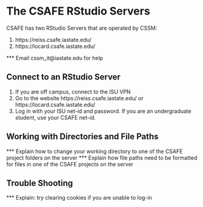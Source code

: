 # The CSAFE RStudio Servers {#rstudio-server}

CSAFE has two RStudio Servers that are operated by CSSM:

1. https://reiss.csafe.iastate.edu/
2. https://locard.csafe.iastate.edu/

*** Email cssm_it@iastate.edu for help

## Connect to an RStudio Server
1. If you are off campus, connect to the ISU VPN
1. Go to the website https://reiss.csafe.iastate.edu/ or https://locard.csafe.iastate.edu/
1. Log in with your ISU net-id and password. If you are an undergraduate student, use your CSAFE net-id.

## Working with Directories and File Paths
*** Explain how to change your working directory to one of the CSAFE project folders on the server
*** Explain how file paths need to be formatted for files in one of the CSAFE projects on the server

## Trouble Shooting
*** Explain: try clearing cookies if you are unable to log-in